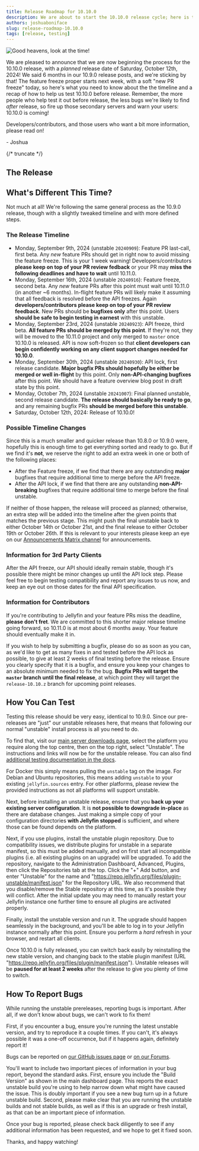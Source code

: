 ```yaml
---
title: Release Roadmap for 10.10.0
description: We are about to start the 10.10.0 release cycle; here is the roadmap. Please help us test!
authors: joshuaboniface
slug: release-roadmap-10.10.0
tags: [release, testing]
---
```


![Good heavens, look at the time!](./10.10.0.jpg)

We are pleased to announce that we are now beginning the process for the 10.10.0 release, with a *planned* release date of Saturday, October 12th, 2024! We said 6 months in our 10.9.0 release posts, and we're sticking by that! The feature freeze proper starts next week, with a soft "new PR freeze" today, so here's what you need to know about the the timeline and a recap of how to help us test 10.10.0 before release. Remember, the more people who help test it out before release, the less bugs we're likely to find *after* release, so fire up those secondary servers and warn your users: 10.10.0 is coming!

Developers/contributors, and those users who want a bit more information, please read on!

\- Joshua

{/* truncate */}

## The Release

## What's Different This Time?

Not much at all! We're following the same general process as the 10.9.0 release, though with a slightly tweaked timeline and with more defined steps.

### The Release Timeline

- Monday, September 9th, 2024 (unstable `20240909`): Feature PR last-call, first beta. Any *new* feature PRs should get in right now to avoid missing the feature freeze. This is your 1 week warning! Developers/contributors **please keep on top of your PR review fedback** or your PR may **miss the following deadlines and have to wait** until 10.11.0.
- Monday, September 16th, 2024 (unstable `20240916`): Feature freeze, second beta. Any *new* feature PRs after this point must wait until 10.11.0 (in another ~6 months). In-flight feature PRs will likely make it assuming that all feedback is resolved before the API freezes. Again **developers/contributors please keep on top of your PR review feedback**. New PRs should be **bugfixes only** after this point. Users **should be safe to begin testing in earnest** with this unstable.
- Monday, September 23rd, 2024 (unstable `20240923`): API freeze, third beta. **All feature PRs should be merged by this point**. If they're not, they will be moved to the 10.11.0 project and only merged to `master` once 10.10.0 is released. API is now soft-frozen so that **client developers can begin confidently working on any client support changes needed for 10.10.0**.
- Monday, September 30th, 2024 (unstable `20240930`): API lock, first release candidate. **Major bugfix PRs should hopefully be either be merged or well in-flight** by this point. Only **non-API-changing bugfixes** after this point. We should have a feature overview blog post in draft state by this point.
- Monday, October 7th, 2024 (unstable `20241007`): Final planned unstable, second release candidate. **The release should basically be ready to go**, and any remaining bugfix PRs **should be merged before this unstable**.
- Saturday, October 12th, 2024: Release of 10.10.0!

### Possible Timeline Changes

Since this is a much smaller and quicker release than 10.8.0 or 10.9.0 were, hopefully this is enough time to get everything sorted and ready to go. But if we find it's **not**, we reserve the right to add an extra week in one or both of the following places:

- After the Feature freeze, if we find that there are any outstanding **major** bugfixes that require additional time to merge before the API freeze.
- After the API lock, if we find that there are any outstanding **non-API-breaking** bugfixes that require additional time to merge before the final unstable.

If neither of those happen, the release will proceed as planned; otherwise, an extra step will be added into the timeline after the given points that matches the previous stage. This might push the final unstable back to either October 14th or October 21st, and the final release to either October 19th or October 26th. If this is relevant to your interests please keep an eye on our [Announcements Matrix channel](https://matrix.to/#/#jellyfin-announce:matrix.org) for announcements.

### Information for 3rd Party Clients

After the API freeze, our API should ideally remain stable, though it's possible there might be minor changes up until the API lock step. Please feel free to begin testing compatibility and report any issues to us now, and keep an eye out on those dates for the final API specification.

### Information for Contributors

If you're contributing to Jellyfin and your feature PRs miss the deadline, **please don't fret**. We are committed to this shorter major release timeline going forward, so 10.11.0 is at most about 6 months away. Your feature should eventually make it in.

If you wish to help by submitting a bugfix, please do so as soon as you can, as we'd like to get as many fixes in and tested before the API lock as possible, to give at least 2 weeks of final testing before the release. Ensure you clearly specify that it is a bugfix, and ensure you keep your changes to an absolute minimum needed to fix the bug. **Bugfix PRs will target the `master` branch until the final release**, at which point they will target the `release-10.10.z` branch for upcoming point releases.

## How You Can Test

Testing this release should be very easy, identical to 10.9.0. Since our pre-releases are "just" our unstable releases here, that means that following our normal "unstable" install process is all you need to do.

To find that, visit our [main server downloads page](https://jellyfin.org/downloads/server), select the platform you require along the top centre, then on the top right, select "Unstable". The instructions and links will now be for the unstable release. You can also find [additional testing documentation in the docs](https://jellyfin.org/docs/general/testing/).

For Docker this simply means pulling the `unstable` tag on the image. For Debian and Ubuntu repositories, this means adding `unstable` to your existing `jellyfin.sources` entry. For other platforms, please review the provided instructions as not all platforms will support unstable.

Next, before installing an unstable release, ensure that you **back up your existing server configuration**. It is **not possible to downgrade in-place** as there are database changes. Just making a simple copy of your configuration directories **with Jellyfin stopped** is sufficient, and where those can be found depends on the platform.

Next, if you use plugins, install the unstable plugin repository. Due to compatibility issues, we distribute plugins for unstable in a separate manifest, so this must be added manually, and on first start all incompatible plugins (i.e. all existing plugins on an upgrade) will be upgraded. To add the repository, navigate to the Administration Dashboard, Advanced, Plugins, then click the Repositories tab at the top. Click the "+" Add button, and enter "Unstable" for the name and "https://repo.jellyfin.org/files/plugin-unstable/manifest.json" for the Repository URL. We also recommend that you disable/remove the Stable repository at this time, as it's possible they will conflict. After the initial update you may need to manually restart your Jellyfin instance one further time to ensure all plugins are activated properly.

Finally, install the unstable version and run it. The upgrade should happen seamlessly in the background, and you'll be able to log in to your Jellyfin instance normally after this point. Ensure you perform a _hard_ refresh in your browser, and restart all clients.

Once 10.10.0 is fully released, you can switch back easily by reinstalling the new stable version, and changing back to the stable plugin manifest (URL "https://repo.jellyfin.org/files/plugin/manifest.json"). Unstable releases will be **paused for at least 2 weeks** after the release to give you plenty of time to switch.

## How To Report Bugs

While running the unstable prereleases, reporting bugs is important. After all, if we don't know about bugs, we can't work to fix them!

First, if you encounter a bug, ensure you're running the latest unstable version, and try to reproduce it a couple times. If you can't, it's always possible it was a one-off occurrence, but if it happens again, definitely report it!

Bugs can be reported on [our GitHub issues page](https://github.com/jellyfin/jellyfin) or [on our Forums](https://forum.jellyfin.org).

You'll want to include two important pieces of information in your bug report, beyond the standard asks. First, ensure you include the "Build Version" as shown in the main dashboard page. This reports the exact unstable build you're using to help narrow down what might have caused the issue. This is doubly important if you see a new bug turn up in a future unstable build. Second, please make clear that you are running the unstable builds and not stable builds, as well as if this is an upgrade or fresh install, as that can be an important piece of information.

Once your bug is reported, please check back diligently to see if any additional information has been requested, and we hope to get it fixed soon.

Thanks, and happy watching!
